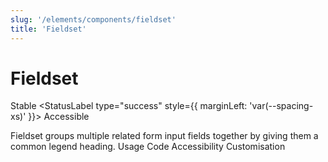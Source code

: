 ```yaml
---
slug: '/elements/components/fieldset'
title: 'Fieldset'
---
```





# Fieldset

<StatusLabel type="info">Stable</StatusLabel>
<StatusLabel type="success" style={{ marginLeft: 'var(--spacing-xs)' }}>
  Accessible
</StatusLabel>

<LeadParagraph>
  Fieldset groups multiple related form input fields together by giving them a common legend heading.
</LeadParagraph>

<Tabs>
  <Tabs.TabList className="pageTabsList">
    <Tabs.Tab>Usage</Tabs.Tab>
    <Tabs.Tab>Code</Tabs.Tab>
    <Tabs.Tab>Accessibility</Tabs.Tab>
    <Tabs.Tab>Customisation</Tabs.Tab>
  </Tabs.TabList>
  <Tabs.TabPanel>
    <Usage />
  </Tabs.TabPanel>
  <Tabs.TabPanel>
    <Code />
  </Tabs.TabPanel>
  <Tabs.TabPanel>
    <Accessibility />
  </Tabs.TabPanel>
  <Tabs.TabPanel>
    <Customisation />
  </Tabs.TabPanel>
</Tabs>
